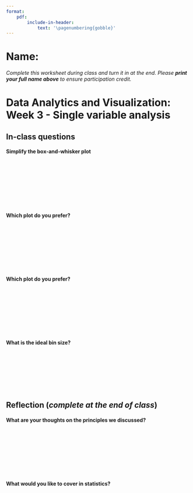 ```yaml
---
format: 
    pdf:
        include-in-header: 
            text: '\pagenumbering{gobble}'
---
```



# Name:

*Complete this worksheet during class and turn it in at the end. Please **print your full name above** to ensure participation credit.*

# Data Analytics and Visualization: Week 3 - Single variable analysis

## In-class questions

#### Simplify the box-and-whisker plot


|
|
|
|
|
|
|
|

####  Which plot do you prefer?

|
|
|
|
|
|
|
|


#### Which plot do you prefer?


|
|
|
|
|
|
|
|


#### What is the ideal bin size?


|
|
|
|
|
|
|


## Reflection (*complete at the end of class*)

#### What are your thoughts on the principles we discussed?

|
|
|
|
|
|
|
|
#### What would you like to cover in statistics?